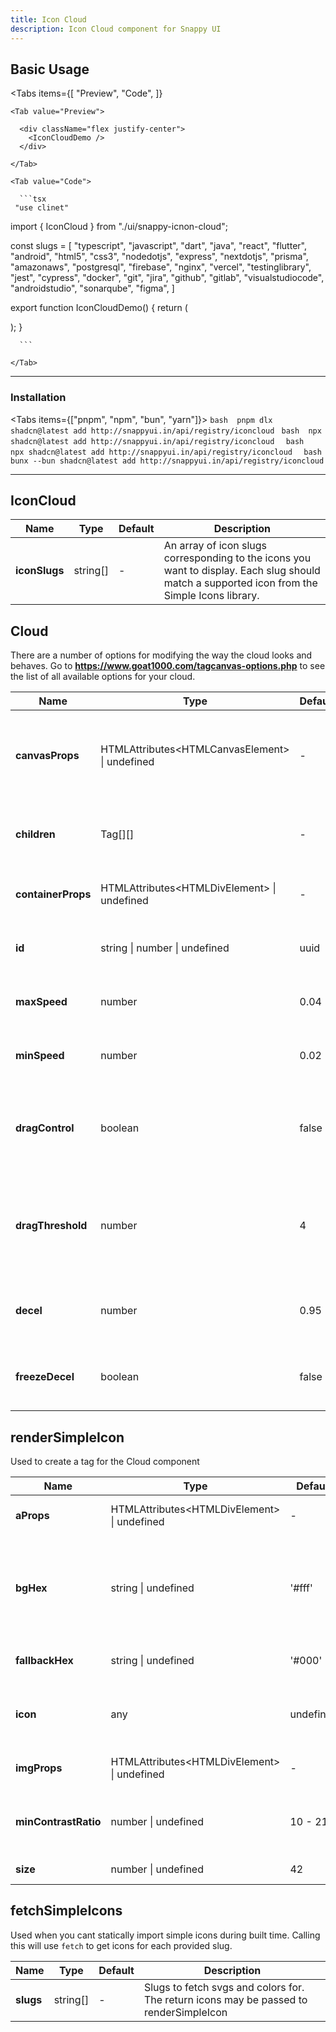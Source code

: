 ```yaml
---
title: Icon Cloud
description: Icon Cloud component for Snappy UI
---
```




## Basic Usage

<Tabs
  items={[
    "Preview",
    "Code",
  ]}
>

    <Tab value="Preview">

      <div className="flex justify-center">
        <IconCloudDemo />
      </div>

    </Tab>

    <Tab value="Code">

      ```tsx
     "use clinet"

import { IconCloud } from "./ui/snappy-icnon-cloud";

const slugs = [
"typescript",
"javascript",
"dart",
"java",
"react",
"flutter",
"android",
"html5",
"css3",
"nodedotjs",
"express",
"nextdotjs",
"prisma",
"amazonaws",
"postgresql",
"firebase",
"nginx",
"vercel",
"testinglibrary",
"jest",
"cypress",
"docker",
"git",
"jira",
"github",
"gitlab",
"visualstudiocode",
"androidstudio",
"sonarqube",
"figma",
]

export function IconCloudDemo() {
  return (
    <div className="relative flex size-full max-w-lg items-center justify-center overflow-hidden px-20 pb-20 pt-8 ">
      <IconCloud iconSlugs={slugs} />
    </div>
  );
}

      ```

    </Tab>

</Tabs>

---

### Installation

<Tabs items={["pnpm", "npm", "bun", "yarn"]}>
  <Tab value="pnpm">
    ```bash 
    pnpm dlx shadcn@latest add http://snappyui.in/api/registry/iconcloud
    ```
  </Tab>
  <Tab value="npm">
    ```bash 
    npx shadcn@latest add http://snappyui.in/api/registry/iconcloud 
    ```
  </Tab>
  <Tab value="yarn">
    ```bash 
    npx shadcn@latest add http://snappyui.in/api/registry/iconcloud 
    ```
  </Tab>
  <Tab value="bun">
    ```bash 
    bunx --bun shadcn@latest add http://snappyui.in/api/registry/iconcloud
    ```
  </Tab>
</Tabs>

---

## IconCloud

| <b>Name</b>    | <b>Type</b>    | <b>Default</b> | <b>Description</b>                                                                                                        |
| -------------- | -------------- | -------------- | ------------------------------------------------------------------------------------------------------------------------- |
| **iconSlugs**  | string[]       | -              | An array of icon slugs corresponding to the icons you want to display. Each slug should match a supported icon from the Simple Icons library. |

## Cloud

There are a number of options for modifying the way the cloud looks and behaves. Go to **https://www.goat1000.com/tagcanvas-options.php** to see the list of all available options for your cloud.

| <b>Name</b>           | <b>Type</b>                                    | <b>Default</b> | <b>Description</b>                                                                   |
| --------------------- | ---------------------------------------------- | -------------- | ----------------------------------------------------------------------------------- |
| **canvasProps**       | HTMLAttributes&lt;HTMLCanvasElement&gt; \| undefined | -              | Attributes that will be passed to the underlying canvas element                      |
| **children**          | Tag[][]                                        | -              | Tags rendered using the provided renderers                                           |
| **containerProps**    | HTMLAttributes&lt;HTMLDivElement&gt; \| undefined    | -              | Attributes passed to the root div element                                            |
| **id**                | string \| number \| undefined                  | uuid           | Should be provided when using SSR                                                    |
| **maxSpeed**          | number                                         | 0.04           | To adjust the rotation speed in idle state                                           |
| **minSpeed**          | number                                         | 0.02           | To adjust the rotation speed when hovering                                           |
| **dragControl**       | boolean                                        | false          | Enable or disable the ability to drag and interact with the icon cloud.              |
| **dragThreshold**     | number                                         | 4              | The number of pixels that the cursor must move to count as a drag instead of a click.|
| **decel**             | number                                         | 0.95           | Deceleration rate when mouse leaves canvas.                                          |
| **freezeDecel**       | boolean                                        | false          | Whether to freeze the cloud when dragging stops.                                     |

## renderSimpleIcon

Used to create a tag for the Cloud component

| <b>Name</b>           | <b>Type</b>                                    | <b>Default</b> | <b>Description</b>                                                                   |
| --------------------- | ---------------------------------------------- | -------------- | ----------------------------------------------------------------------------------- |
| **aProps**            | HTMLAttributes&lt;HTMLDivElement&gt; \| undefined    | -              | Attributes passed to the underlying anchor element                                   |
| **bgHex**             | string \| undefined                            | '#fff'         | The string hex of the background the icon will be rendered on. Ex: '#fff'. Used to determine if the min contrast ratio for the icons default color will be met |
| **fallbackHex**       | string \| undefined                            | '#000'         | The color of the icon if the minContrastRatio is not met Ex: '#000'                  |
| **icon**              | any                                            | undefined      | The simple icon object you would like to render. Ex: import icon from "simple-icons/icons/javascript"; |
| **imgProps**          | HTMLAttributes&lt;HTMLDivElement&gt; \| undefined    | -              | Attributes passed to the underlying img element                                      |
| **minContrastRatio**  | number \| undefined                            | 10 - 21        | The min contrast ratio between icon and bgHex before the fallbackHex will be used for the icon color |
| **size**              | number \| undefined                            | 42             | The size in px of the icon                                                           |

## fetchSimpleIcons

Used when you cant statically import simple icons during built time. Calling this will use `fetch` to get icons for each provided slug.

| <b>Name</b>    | <b>Type</b>    | <b>Default</b> | <b>Description</b>                                                                   |
| -------------- | -------------- | -------------- | ----------------------------------------------------------------------------------- |
| **slugs**      | string[]       | -              | Slugs to fetch svgs and colors for. The return icons may be passed to renderSimpleIcon |